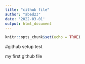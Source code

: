 ```yaml
---
title: "cithub file"
author: "abed23"
date: '2022-03-01'
output: html_document
---
```


```r
knitr::opts_chunk$set(echo = TRUE)
```

#github setup test

my first github file